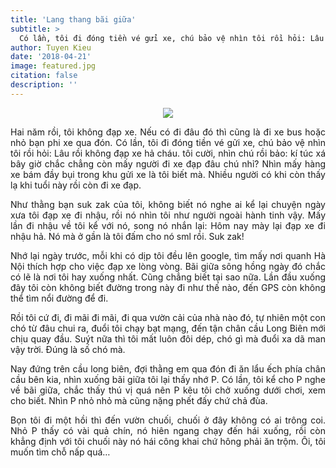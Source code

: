 ```yaml
---
title: 'Lang thang bãi giữa'
subtitle: >
  Có lần, tôi đi đóng tiền vé gửi xe, chú bảo vệ nhìn tôi rồi hỏi: Lâu rồi không đạp xe hả cháu. Tôi cười, nhìn chú rồi bảo: kí túc xá bây giờ chắc chẳng còn mấy người đi xe đạp đâu chú nhỉ?
author: Tuyen Kieu
date: '2018-04-21'
image: featured.jpg
citation: false
description: ''
---
```


<p align="center"><img src="lang-thang.jpg" style="max-width:100%"></p>

<p style = "text-align: justify">Hai năm rồi, tôi không đạp xe. Nếu có đi đâu đó thì cũng là đi xe bus hoặc nhỏ bạn phi xe qua đón. Có lần, tôi đi đóng tiền vé gửi xe, chú bảo vệ nhìn tôi rồi hỏi: Lâu rồi không đạp xe hả cháu. tôi cười, nhìn chú rồi bảo: kí túc xá bây giờ chắc chẳng còn mấy người đi xe đạp đâu chú nhỉ? Nhìn mấy hàng xe bám đầy bụi trong khu gửi xe là tôi biết mà. Nhiều người có khi còn thấy lạ khi tuổi này rồi còn đi xe đạp.</p> 

<p style = "text-align: justify">Như thằng bạn suk zak của tôi, không biết nó nghe ai kể lại chuyện ngày xưa tôi đạp xe đi nhậu, rồi nó nhìn tôi như người ngoài hành tinh vậy. Mấy lần đi nhậu về tôi kể với nó, song nó nhắn lại: Hôm nay mày lại đạp xe đi nhậu hả. Nó mà ở gần là tôi đấm cho nó sml rồi. Suk zak!</p>

<p style = "text-align: justify">Nhớ lại ngày trước, mỗi khi có dịp tôi đều lên google, tìm mấy nơi quanh Hà Nội thích hợp cho việc đạp xe lòng vòng. Bãi giữa sông hồng ngày đó chắc có lẽ là nơi tôi hay xuống nhất. Cũng chẳng biết tại sao nữa. Lần đầu xuống đây tôi còn không biết đường trong này đi như thế nào, đến GPS còn không thể tìm nổi đường để đi.</p> 

<p style = "text-align: justify">Rồi tôi cứ đi, đi mãi đi mãi, đi qua vườn cải của nhà nào đó, tự nhiên một con chó từ đâu chui ra, đuổi tôi chạy bạt mạng, đến tận chân cầu Long Biên mới chịu quay đầu. Suýt nữa thì tôi mất luôn đôi dép, chó gì mà đuổi xa dã man vậy trời. Đúng là số chó mà.</p>

<p style = "text-align: justify">Nay đứng trên cầu long biên, đợi thằng em qua đón đi ăn lẩu ếch phía chân cầu bên kia, nhìn xuống bãi giữa tôi lại thấy nhớ P. Có lần, tôi kể cho P nghe về bãi giữa, chắc thấy thú vị quá nên P kêu tôi chở xuống dưới chơi, xem cho biết. Nhìn P nhỏ nhỏ mà cũng nặng phết đấy chứ chả đùa.</p>

<p style = "text-align: justify">Bọn tôi đi một hồi thì đến vườn chuối, chuối ở đây không có ai trông coi. Nhỏ P thấy có vài quả chín, nó hiên ngang chạy đến hái xuống, rồi còn khẳng định với tôi chuối này nó hái công khai chứ hông phải ăn trộm. Ôi, tôi muốn tìm chỗ nấp quá...</p>
